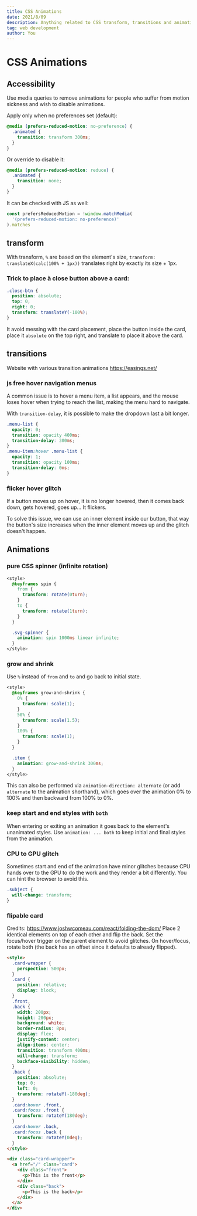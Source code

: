 ```yaml
---
title: CSS Animations
date: 2021/8/09
description: Anything related to CSS transform, transitions and animations...
tag: web development
author: You
---
```


# CSS Animations

## Accessibility

Use media queries to remove animations for people who suffer from motion sickness and wish to disable animations.

Apply only when no preferences set (default):

```css
@media (prefers-reduced-motion: no-preference) {
  .animated {
    transition: transform 300ms;
  }
}
```

Or override to disable it:

```css
@media (prefers-reduced-motion: reduce) {
  .animated {
    transition: none;
  }
}
```

It can be checked with JS as well:

```js
const prefersReducedMotion = !window.matchMedia(
  '(prefers-reduced-motion: no-preference)'
).matches
```

## transform

With transform, `%` are based on the element's size, `transform: translateX(calc(100% + 1px))` translates right by exactly its size + 1px.

### Trick to place à close button above a card:

```css
.close-btn {
  position: absolute;
  top: 0;
  right: 0;
  transform: translateY(-100%);
}
```

It avoid messing with the card placement, place the button inside the card, place it `absolute` on the top right, and translate to place it above the card.

## transitions

Website with various transition animations https://easings.net/

### js free hover navigation menus

A common issue is to hover a menu item, a list appears, and the mouse loses hover when trying to reach the list, making the menu hard to navigate.

With `transition-delay`, it is possible to make the dropdown last a bit longer.

```css
.menu-list {
  opacity: 0;
  transition: opacity 400ms;
  transition-delay: 300ms;
}
.menu-item:hover .menu-list {
  opacity: 1;
  transition: opacity 100ms;
  transition-delay: 0ms;
}
```

### flicker hover glitch

If a button moves up on hover, it is no longer hovered, then it comes back down, gets hovered, goes up... It flickers.

To solve this issue, we can use an inner element inside our button, that way the button's size increases when the inner element moves up and the glitch doesn't happen.

## Animations

### pure CSS spinner (infinite rotation)

```css
<style>
  @keyframes spin {
    from {
      transform: rotate(0turn);
    }
    to {
      transform: rotate(1turn);
    }
  }

  .svg-spinner {
    animation: spin 1000ms linear infinite;
  }
</style>

```

### grow and shrink

Use `%` instead of `from` and `to` and go back to initial state.

```css
<style>
  @keyframes grow-and-shrink {
    0% {
      transform: scale(1);
    }
    50% {
      transform: scale(1.5);
    }
    100% {
      transform: scale(1);
    }
  }

  .item {
    animation: grow-and-shrink 300ms;
  }
</style>
```

This can also be performed via `animation-direction: alternate` (or add `alternate` to the animation shorthand), which goes over the animation 0% to 100% and then backward from 100% to 0%.

### keep start and end styles with `both`

When entering or exiting an animation it goes back to the element's unanimated styles. Use `animation: ... both` to keep initial and final styles from the animation.

### CPU to GPU glitch

Sometimes start and end of the animation have minor glitches because CPU hands over to the GPU to do the work and they render a bit differently.
You can hint the browser to avoid this.

```css
.subject {
  will-change: transform;
}
```

### flipable card

Credits: https://www.joshwcomeau.com/react/folding-the-dom/
Place 2 identical elements on top of each other and flip the back. Set the focus/hover trigger on the parent element to avoid glitches.
On hover/focus, rotate both (the back has an offset since it defaults to already flipped).

```html
<style>
  .card-wrapper {
    perspective: 500px;
  }
  .card {
    position: relative;
    display: block;
  }
  .front,
  .back {
    width: 200px;
    height: 200px;
    background: white;
    border-radius: 8px;
    display: flex;
    justify-content: center;
    align-items: center;
    transition: transform 400ms;
    will-change: transform;
    backface-visibility: hidden;
  }
  .back {
    position: absolute;
    top: 0;
    left: 0;
    transform: rotateY(-180deg);
  }
  .card:hover .front,
  .card:focus .front {
    transform: rotateY(180deg);
  }
  .card:hover .back,
  .card:focus .back {
    transform: rotateY(0deg);
  }
</style>

<div class="card-wrapper">
  <a href="/" class="card">
    <div class="front">
      <p>This is the front</p>
    </div>
    <div class="back">
      <p>This is the back</p>
    </div>
  </a>
</div>
```
